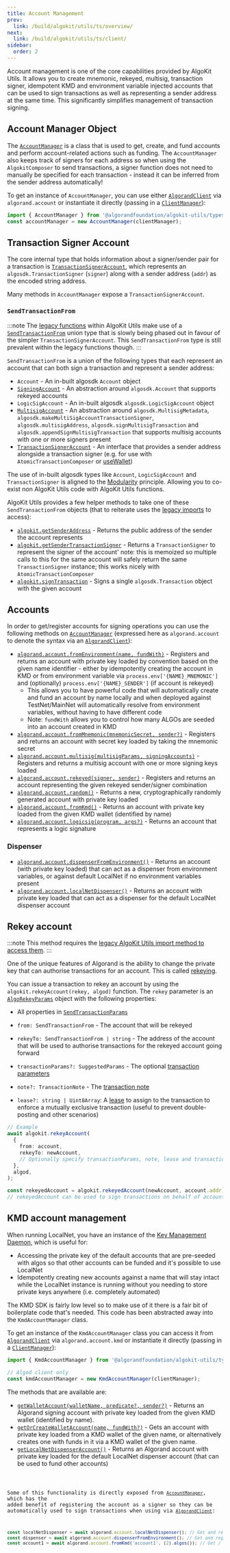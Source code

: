 ```yaml
---
title: Account Management
prev:
  link: /build/algokit/utils/ts/overview/
next:
  link: /build/algokit/utils/ts/client/
sidebar:
  order: 2
---
```



Account management is one of the core capabilities provided by AlgoKit Utils. It allows you to create mnemonic, rekeyed, multisig, transaction signer, idempotent KMD and environment variable injected accounts that can be used to sign transactions as well as representing a sender address at the same time. This significantly simplifies management of transaction signing.

## Account Manager Object

The [`AccountManager`](https://github.com/algorandfoundation/algokit-utils-ts/blob/main/docs/code/classes/types_account_manager.AccountManager.md) is a class that is used to get, create, and fund accounts and perform account-related actions such as funding. The `AccountManager` also keeps track of signers for each address so when using the `AlgokitComposer` to send transactions, a signer function does not need to manually be specified for each transaction - instead it can be inferred from the sender address automatically!

To get an instance of `AccountManager`, you can use either [`AlgorandClient`](https://github.com/algorandfoundation/algokit-utils-ts/blob/main/docs/capabilities/algorand-client.md) via `algorand.account` or instantiate it directly (passing in a [`ClientManager`](/build/algokit/utils/ts/client)):

```typescript showLineNumbers=false
import { AccountManager } from '@algorandfoundation/algokit-utils/types/account-manager';
const accountManager = new AccountManager(clientManager);
```

## Transaction Signer Account

The core internal type that holds information about a signer/sender pair for a transaction is [`TransactionSignerAccount`](https://github.com/algorandfoundation/algokit-utils-ts/blob/main/docs/code/interfaces/types_account.TransactionSignerAccount.md), which represents an `algosdk.TransactionSigner` (`signer`) along with a sender address (`addr`) as the encoded string address.

Many methods in `AccountManager` expose a `TransactionSignerAccount`.

### `SendTransactionFrom`

:::note
The [legacy functions](/build/algokit/utils/ts/overview#usage) within AlgoKit Utils make use of a [`SendTransactionFrom`](https://github.com/algorandfoundation/algokit-utils-ts/blob/main/docs/code/modules/types_transaction.md#sendtransactionfrom) union type that is slowly being phased out in favour of the simpler `TransactionSignerAccount`. This `SendTransactionFrom` type is still prevalent within the legacy functions though.
:::

`SendTransactionFrom` is a union of the following types that each represent an account that can both sign a transaction and represent a sender address:

- `Account` - An in-built algosdk `Account` object
- [`SigningAccount`](https://github.com/algorandfoundation/algokit-utils-ts/blob/main/docs/code/classes/types_account.SigningAccount.md) - An abstraction around `algosdk.Account` that supports rekeyed accounts
- `LogicSigAccount` - An in-built algosdk `algosdk.LogicSigAccount` object
- [`MultisigAccount`](https://github.com/algorandfoundation/algokit-utils-ts/blob/main/docs/code/classes/types_account.MultisigAccount.md) - An abstraction around `algosdk.MultisigMetadata`, `algosdk.makeMultiSigAccountTransactionSigner`, `algosdk.multisigAddress`, `algosdk.signMultisigTransaction` and `algosdk.appendSignMultisigTransaction` that supports multisig accounts with one or more signers present
- [`TransactionSignerAccount`](https://github.com/algorandfoundation/algokit-utils-ts/blob/main/docs/code/interfaces/types_account.TransactionSignerAccount.md) - An interface that provides a sender address alongside a transaction signer (e.g. for use with `AtomicTransactionComposer` or [useWallet](https://github.com/TxnLab/use-wallet))

The use of in-built algosdk types like `Account`, `LogicSigAccount` and `TransactionSigner` is aligned to the [Modularity](/build/algokit/utils/ts/overview#core-principles) principle. Allowing you to co-exist non AlgoKit Utils code with AlgoKit Utils functions.

AlgoKit Utils provides a few helper methods to take one of these `SendTransactionFrom` objects (that to reiterate uses the [legacy imports](/build/algokit/utils/ts/overview#usage) to access):

- [`algokit.getSenderAddress`](https://github.com/algorandfoundation/algokit-utils-ts/blob/main/docs/code/modules/index.md#getsenderaddress) - Returns the public address of the sender the account represents
- [`algokit.getSenderTransactionSigner`](https://github.com/algorandfoundation/algokit-utils-ts/blob/main/docs/code/modules/index.md#getsendertransactionsigner) - Returns a `TransactionSigner` to represent the signer of the account' note: this is memoized so multiple calls to this for the same account will safely return the same `TransactionSigner` instance; this works nicely with `AtomicTransactionComposer`
- [`algokit.signTransaction`](https://github.com/algorandfoundation/algokit-utils-ts/blob/main/docs/code/modules/index.md#signtransaction) - Signs a single `algosdk.Transaction` object with the given account

## Accounts

In order to get/register accounts for signing operations you can use the following methods on [`AccountManager`](#accountmanager) (expressed here as `algorand.account` to denote the syntax via an [`AlgorandClient`](https://github.com/algorandfoundation/algokit-utils-ts/blob/main/docs/capabilities/algorand-client.md)):

- [`algorand.account.fromEnvironment(name, fundWith)`](https://github.com/algorandfoundation/algokit-utils-ts/blob/main/docs/code/classes/types_account_manager.AccountManager.md#fromenvironment) - Registers and returns an account with private key loaded by convention based on the given name identifier - either by idempotently creating the account in KMD or from environment variable via `process.env['{NAME}_MNEMONIC']` and (optionally) `process.env['{NAME}_SENDER']` (if account is rekeyed)
  - This allows you to have powerful code that will automatically create and fund an account by name locally and when deployed against TestNet/MainNet will automatically resolve from environment variables, without having to have different code
  - Note: `fundWith` allows you to control how many ALGOs are seeded into an account created in KMD
- [`algorand.account.fromMnemonic(mnemonicSecret, sender?)`](https://github.com/algorandfoundation/algokit-utils-ts/blob/main/docs/code/classes/types_account_manager.AccountManager.md#frommnemonic) - Registers and returns an account with secret key loaded by taking the mnemonic secret
- [`algorand.account.multisig(multisigParams, signingAccounts)`](https://github.com/algorandfoundation/algokit-utils-ts/blob/main/docs/code/classes/types_account_manager.AccountManager.md#multisig) - Registers and returns a multisig account with one or more signing keys loaded
- [`algorand.account.rekeyed(signer, sender)`](https://github.com/algorandfoundation/algokit-utils-ts/blob/main/docs/code/classes/types_account_manager.AccountManager.md#rekeyed) - Registers and returns an account representing the given rekeyed sender/signer combination
- [`algorand.account.random()`](https://github.com/algorandfoundation/algokit-utils-ts/blob/main/docs/code/classes/types_account_manager.AccountManager.md#random) - Returns a new, cryptographically randomly generated account with private key loaded
- [`algorand.account.fromKmd()`](https://github.com/algorandfoundation/algokit-utils-ts/blob/main/docs/code/classes/types_account_manager.AccountManager.md#fromkmd) - Returns an account with private key loaded from the given KMD wallet (identified by name)
- [`algorand.account.logicsig(program, args?)`](https://github.com/algorandfoundation/algokit-utils-ts/blob/main/docs/code/classes/types_account_manager.AccountManager.md#logicsig) - Returns an account that represents a logic signature

### Dispenser

- [`algorand.account.dispenserFromEnvironment()`](https://github.com/algorandfoundation/algokit-utils-ts/blob/main/docs/code/classes/types_account_manager.AccountManager.md#dispenserfromenvironment) - Returns an account (with private key loaded) that can act as a dispenser from environment variables, or against default LocalNet if no environment variables present
- [`algorand.account.localNetDispenser()`](https://github.com/algorandfoundation/algokit-utils-ts/blob/main/docs/code/classes/types_account_manager.AccountManager.md#localnetdispenser) - Returns an account with private key loaded that can act as a dispenser for the default LocalNet dispenser account

## Rekey account

:::note
This method requires the [legacy AlgoKit Utils import method to access them](/build/algokit/utils/ts/overview#usage).
:::

One of the unique features of Algorand is the ability to change the private key that can authorise transactions for an account. This is called [rekeying](/build/accounts/rekey).

You can issue a transaction to rekey an account by using the `algokit.rekeyAccount(rekey, algod)` function. The `rekey` parameter is an [`AlgoRekeyParams`](https://github.com/algorandfoundation/algokit-utils-ts/blob/main/docs/code/interfaces/types_transfer.AlgoRekeyParams.md) object with the following properties:

- All properties in [`SendTransactionParams`](https://github.com/algorandfoundation/algokit-utils-ts/blob/main/docs/capabilities/transaction.md#sendtransactionparams)

- `from: SendTransactionFrom` - The account that will be rekeyed
- `rekeyTo: SendTransactionFrom | string` - The address of the account that will be used to authorise transactions for the rekeyed account going forward
- `transactionParams?: SuggestedParams` - The optional [transaction parameters](https://github.com/algorandfoundation/algokit-utils-ts/blob/main/docs/capabilities/transaction.md#transaction-params)
- `note?: TransactionNote` - The [transaction note](https://github.com/algorandfoundation/algokit-utils-ts/blob/main/docs/capabilities/transaction.md#transaction-notes)
- `lease?: string | Uint8Array`: A [lease](https://developer.algorand.org/articles/leased-transactions-securing-advanced-smart-contract-design/) to assign to the transaction to enforce a mutually exclusive transaction (useful to prevent double-posting and other scenarios)

```typescript
// Example
await algokit.rekeyAccount(
  {
    from: account,
    rekeyTo: newAccount,
    // Optionally specify transactionParams, note, lease and transaction sending parameters
  },
  algod,
);

const rekeyedAccount = algokit.rekeyedAccount(newAccount, account.addr);
// rekeyedAccount can be used to sign transactions on behalf of account...
```

## KMD account management

When running LocalNet, you have an instance of the [Key Management Daemon](https://github.com/algorand/go-algorand/blob/master/daemon/kmd/README.md), which is useful for:

- Accessing the private key of the default accounts that are pre-seeded with algos so that other accounts can be funded and it's possible to use LocalNet
- Idempotently creating new accounts against a name that will stay intact while the LocalNet instance is running without you needing to store private keys anywhere (i.e. completely automated)

The KMD SDK is fairly low level so to make use of it there is a fair bit of boilerplate code that's needed. This code has been abstracted away into the `KmdAccountManager` class.

To get an instance of the `KmdAccountManager` class you can access it from [`AlgorandClient`](https://github.com/algorandfoundation/algokit-utils-ts/blob/main/docs/capabilities/algorand-client.md) via `algorand.account.kmd` or instantiate it directly (passing in a [`ClientManager`](/build/algokit/utils/ts/client)):

```typescript
import { KmdAccountManager } from '@algorandfoundation/algokit-utils/types/kmd-account-manager';

// Algod client only
const kmdAccountManager = new KmdAccountManager(clientManager);
```

The methods that are available are:

- [`getWalletAccount(walletName, predicate?, sender?)`](https://github.com/algorandfoundation/algokit-utils-ts/blob/main/docs/code/classes/types_kmd_account_manager.KmdAccountManager.md#getwalletaccount) - Returns an Algorand signing account with private key loaded from the given KMD wallet (identified by name).
- [`getOrCreateWalletAccount(name, fundWith?)`](https://github.com/algorandfoundation/algokit-utils-ts/blob/main/docs/code/classes/types_kmd_account_manager.KmdAccountManager.md#getorcreatewalletaccount) - Gets an account with private key loaded from a KMD wallet of the given name, or alternatively creates one with funds in it via a KMD wallet of the given name.
- [`getLocalNetDispenserAccount()`](https://github.com/algorandfoundation/algokit-utils-ts/blob/main/docs/code/classes/types_kmd_account_manager.KmdAccountManager.md#getlocalnetdispenseraccount) - Returns an Algorand account with private key loaded for the default LocalNet dispenser account (that can be used to fund other accounts)

<Code code={kmdAccount} lang='ts' />

Some of this functionality is directly exposed from [`AccountManager`](#accountmanager), which has the added benefit of registering the account as a signer so they can be automatically used to sign transactions when using via [`AlgorandClient`](https://github.com/algorandfoundation/algokit-utils-ts/blob/main/docs/capabilities/algorand-client.md):

```typescript showLineNumbers=false
const localNetDispenser = await algorand.account.localNetDispenser(); // Get and register LocalNet dispenser
const dispenser = await algorand.account.dispenserFromEnvironment(); // Get and register a dispenser by environment variable, or if not set then LocalNet dispenser via KMD
const account1 = await algorand.account.fromKmd('account1', (2).algos()); // Get / create and register account from KMD idempotently by name
```
